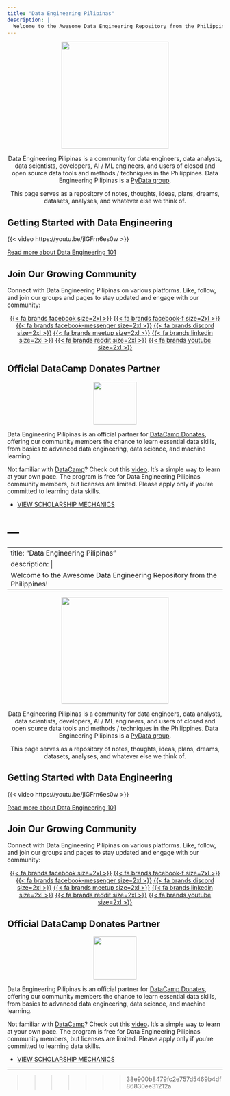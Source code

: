 ```yaml
---
title: "Data Engineering Pilipinas"
description: |
  Welcome to the Awesome Data Engineering Repository from the Philippines!
---
```


<p align="center">
<img align="center" width="250" height="250" src="images/DATA%20ENGINEERING%20-1-modified.png">
</p>

<p align="center">
Data Engineering Pilipinas is a community for data engineers, data analysts, data scientists, developers, AI / ML engineers, and users of closed and open source data tools and methods / techniques in the Philippines. Data Engineering Pilipinas is a <a href="https://pydata.org/">PyData group</a>.</p>

<p align="center">
This page serves as a repository of notes, thoughts, ideas, plans, dreams, datasets, analyses, and whatever else we think of.
</p>

## Getting Started with Data Engineering
{{< video https://youtu.be/jIGFrn6es0w >}}
 
<a href="content/data-engineering-101.qmd">Read more about Data Engineering 101</a>

## Join Our Growing Community

Connect with Data Engineering Pilipinas on various platforms. Like, follow, and join our groups and pages to stay updated and engage with our community:
 
<center>
[{{< fa brands facebook size=2xl >}}](https://facebook.com/groups/dataengineeringpilipinas/)
[{{< fa brands facebook-f size=2xl >}}](https://www.facebook.com/DataEngineeringPilipinas/)
[{{< fa brands facebook-messenger size=2xl >}}](https://m.me/cm/AbbnRPVsIMd34APj)
[{{< fa brands discord size=2xl >}}](https://discord.com/invite/buDgydz7J9)
[{{< fa brands meetup size=2xl >}}](https://www.meetup.com/data-engineering-pilipinas/)
[{{< fa brands linkedin size=2xl >}}](https://www.linkedin.com/company/97217550/)
[{{< fa brands reddit size=2xl >}}](https://www.reddit.com/r/DataEngineeringPH/)
[{{< fa brands youtube size=2xl >}}](https://www.youtube.com/@DataEngineeringPilipinas)
</center>

## Official DataCamp Donates Partner

<p align="center">
<img align="center"  height="100" src="images/DC_Donates_logo_regular.png">
</p>

Data Engineering Pilipinas is an official partner for [DataCamp Donates](https://sl.datacamp.com/t/100925/sc/3951db09-4e1d-4b51-9bc6-fb5da29540ff/NB2HI4DTHIXS653XO4XGIYLUMFRWC3LQFZRW63JPMRXW4YLUMVZT65LUNVPXG33VOJRWKPLEN5XGC5DFOMTHK5DNL5WWKZDJOVWT24DBOJ2G4ZLSEZ2XI3K7MNQW24DBNFTW4PJQGAYDAMBQL4YS22LOORSXE3TBNRPTELLOMFPTGLLHNRXWEYLML42C23TBL42S23TBL43C24TFOF2WS4TFNVSW45DTL43S2ZDPL44C24DUNZZC24DOL44S23TBL4YTALLOMFPTCMJNNRXWO3ZGNZXVI4TBMNVT25DSOVSQ====/GNRTKMRTGZTGGMBRMJQTINLEGQ2DCNRRGBTDKNRYHE3WIYZYGRTDOM3EG5STMOBT/www-datacamp-com-donates), offering our community members the chance to learn essential data skills, from basics to advanced data engineering, data science, and machine learning.

Not familiar with [DataCamp](https://docs.google.com/presentation/d/17aR8J-k-KRbf5CMdukKca8znL8d8wKuO407Cu12qY7E/edit#slide=id.p)? Check out this [video](https://datacamp-1.wistia.com/medias/e70gnqx3fc). It’s a simple way to learn at your own pace. The program is free for Data Engineering Pilipinas community members, but licenses are limited. Please apply only if you’re committed to learning data skills.

- [VIEW SCHOLARSHIP MECHANICS](datacamp-donates.qmd)

---
=======
---
title: "Data Engineering Pilipinas"
description: |
  Welcome to the Awesome Data Engineering Repository from the Philippines!
---

<p align="center">
<img align="center" width="250" height="250" src="images/DATA%20ENGINEERING%20-1-modified.png">
</p>

<p align="center">
Data Engineering Pilipinas is a community for data engineers, data analysts, data scientists, developers, AI / ML engineers, and users of closed and open source data tools and methods / techniques in the Philippines. Data Engineering Pilipinas is a <a href="https://pydata.org/">PyData group</a>.</p>

<p align="center">
This page serves as a repository of notes, thoughts, ideas, plans, dreams, datasets, analyses, and whatever else we think of.
</p>

## Getting Started with Data Engineering
{{< video https://youtu.be/jIGFrn6es0w >}}
 
<a href="content/data-engineering-101.qmd">Read more about Data Engineering 101</a>

## Join Our Growing Community

Connect with Data Engineering Pilipinas on various platforms. Like, follow, and join our groups and pages to stay updated and engage with our community:
 
<center>
[{{< fa brands facebook size=2xl >}}](https://facebook.com/groups/dataengineeringpilipinas/)
[{{< fa brands facebook-f size=2xl >}}](https://www.facebook.com/DataEngineeringPilipinas/)
[{{< fa brands facebook-messenger size=2xl >}}](https://m.me/cm/AbbnRPVsIMd34APj)
[{{< fa brands discord size=2xl >}}](https://discord.com/invite/buDgydz7J9)
[{{< fa brands meetup size=2xl >}}](https://www.meetup.com/data-engineering-pilipinas/)
[{{< fa brands linkedin size=2xl >}}](https://www.linkedin.com/company/97217550/)
[{{< fa brands reddit size=2xl >}}](https://www.reddit.com/r/DataEngineeringPH/)
[{{< fa brands youtube size=2xl >}}](https://www.youtube.com/@DataEngineeringPilipinas)
</center>

## Official DataCamp Donates Partner

<p align="center">
<img align="center"  height="100" src="images/DC_Donates_logo_regular.png">
</p>

Data Engineering Pilipinas is an official partner for [DataCamp Donates](https://sl.datacamp.com/t/100925/sc/3951db09-4e1d-4b51-9bc6-fb5da29540ff/NB2HI4DTHIXS653XO4XGIYLUMFRWC3LQFZRW63JPMRXW4YLUMVZT65LUNVPXG33VOJRWKPLEN5XGC5DFOMTHK5DNL5WWKZDJOVWT24DBOJ2G4ZLSEZ2XI3K7MNQW24DBNFTW4PJQGAYDAMBQL4YS22LOORSXE3TBNRPTELLOMFPTGLLHNRXWEYLML42C23TBL42S23TBL43C24TFOF2WS4TFNVSW45DTL43S2ZDPL44C24DUNZZC24DOL44S23TBL4YTALLOMFPTCMJNNRXWO3ZGNZXVI4TBMNVT25DSOVSQ====/GNRTKMRTGZTGGMBRMJQTINLEGQ2DCNRRGBTDKNRYHE3WIYZYGRTDOM3EG5STMOBT/www-datacamp-com-donates), offering our community members the chance to learn essential data skills, from basics to advanced data engineering, data science, and machine learning.

Not familiar with [DataCamp](https://docs.google.com/presentation/d/17aR8J-k-KRbf5CMdukKca8znL8d8wKuO407Cu12qY7E/edit#slide=id.p)? Check out this [video](https://datacamp-1.wistia.com/medias/e70gnqx3fc). It’s a simple way to learn at your own pace. The program is free for Data Engineering Pilipinas community members, but licenses are limited. Please apply only if you’re committed to learning data skills.

- [VIEW SCHOLARSHIP MECHANICS](datacamp-donates.qmd)

---
>>>>>>> 38e900b8479fc2e757d5469b4df86830ee31212a
